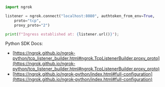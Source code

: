```python
import ngrok

listener = ngrok.connect("localhost:8080", authtoken_from_env=True,
    proto="tcp",
    proxy_proto="2")

print(f"Ingress established at: {listener.url()}");
```

Python SDK Docs:

- [https://ngrok.github.io/ngrok-python/tcp_listener_builder.html#ngrok.TcpListenerBuilder.proxy_proto](https://ngrok.github.io/ngrok-python/tcp_listener_builder.html#ngrok.TcpListenerBuilder.proxy_proto)
- [https://ngrok.github.io/ngrok-python/index.html#full-configuration](https://ngrok.github.io/ngrok-python/index.html#full-configuration)

